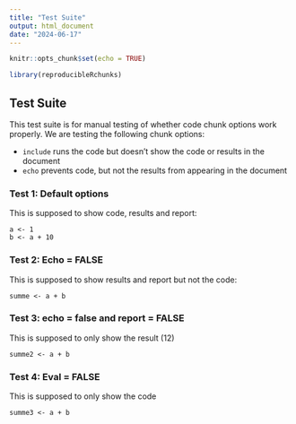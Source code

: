 ```yaml
---
title: "Test Suite"
output: html_document
date: "2024-06-17"
---
```


```r
knitr::opts_chunk$set(echo = TRUE)

library(reproducibleRchunks)
```

## Test Suite

This test suite is for manual testing of whether code chunk options work properly. We are testing the following chunk options:

- `include` runs the code but doesn’t show the code or results in the document
- `echo` prevents code, but not the results from appearing in the document

### Test 1: Default options

This is supposed to show code, results and report:

```reproducibleR
a <- 1
b <- a + 10
```

### Test 2: Echo = FALSE

This is supposed to show results and report but not the code:

```reproducibleR
summe <- a + b
```

### Test 3: echo = false and report = FALSE

This is supposed to only show the result (12)

```reproducibleR
summe2 <- a + b
```

### Test 4: Eval = FALSE

This is supposed to only show the code

```reproducibleR
summe3 <- a + b
```
